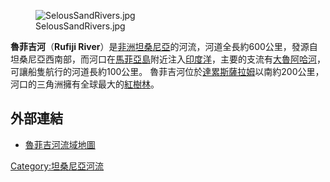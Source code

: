 {{unreferenced|time=2018-09-19T10:40:42+00:00}}
[[File:SelousSandRivers.jpg|thumb]]

'''魯菲吉河'''（'''Rufiji River'''）是[[非洲|非洲]][[坦桑尼亞|坦桑尼亞]]的河流，河道全長約600公里，發源自坦桑尼亞西南部，而河口在[[馬菲亞島|馬菲亞島]]附近注入[[印度洋|印度洋]]，主要的支流有[[大魯阿哈河|大魯阿哈河]]，可讓船隻航行的河道長約100公里。
魯菲吉河位於[[達累斯薩拉姆|達累斯薩拉姆]]以南約200公里，河口的三角洲擁有全球最大的[[紅樹林|紅樹林]]。

==外部連結==
* [https://web.archive.org/web/20080209122955/http://www.waterandnature.org/eatlas/html/af22.html 魯菲吉河流域地圖]

{{coord|8|00|S|39|20|E|display=title|region:TZ_type:river_source:GNS-enwiki}}
{{Rivers of Tanzania}}
{{DEFAULTSORT:Rufiji}}
[[Category:坦桑尼亞河流|Category:坦桑尼亞河流]]

{{Africa-geo-stub}}